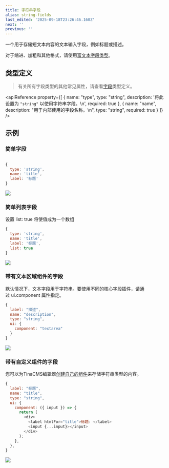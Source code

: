 ```yaml
---
title: 字符串字段
alias: string-fields
last_edited: '2025-09-18T23:26:46.160Z'
next: ''
previous: ''
---
```


一个用于存储短文本内容的文本输入字段，例如标题或描述。

对于缩进、加粗和其他格式，请使用[富文本字段类型](/docs/reference/types/rich-text)。

## 类型定义

> 有关所有字段类型的其他常见属性，请查看[字段](/docs/reference/fields)类型定义。

<apiReference
  property={[
    {
      name: "type",
      type: "string",
      description: '将此设置为 `"string"` 以使用字符串字段。\n',
      required: true
    },
    {
      name: "name",
      description: "用于内部使用的字段名称。\n",
      type: "string",
      required: true
    }
  ]}
/>

## 示例

### 简单字段

```javascript

{
  type: 'string',
  name: 'title',
  label: '标题'
}
```

![](/img/docs/reference/hello-world.png)

### 简单列表字段

设置 list: true 将使值成为一个数组

```javascript
{
  type: 'string',
  name: 'title',
  label: '标题',
  list: true
}
```

![](/img/docs/reference/value-hello-world.png)

### 带有文本区域组件的字段

默认情况下，文本字段用于字符串。要使用不同的核心字段插件，请通过 ui.component 属性指定。

```javascript
{
  label: "描述",
  name: "description",
  type: "string",
  ui: {
    component: "textarea"
  }
}
```

![](/img/docs/reference/description-example.png)

### 带有自定义组件的字段

您可以为TinaCMS编辑器[创建自己的组件](https://tina.io/docs/extending-tina/custom-field-components/)来存储字符串类型的内容。

```javascript
{
  label: "标题",
  name: "title",
  type: "string",
  ui: {
    component: ({ input }) => {
      return (
        <div>
          <label htmlFor="title">标题: </label>
          <input {...input}></input>
        </div>
      );
    },
  },
}
```

![](/img/docs/reference/title-hello-body.png)
